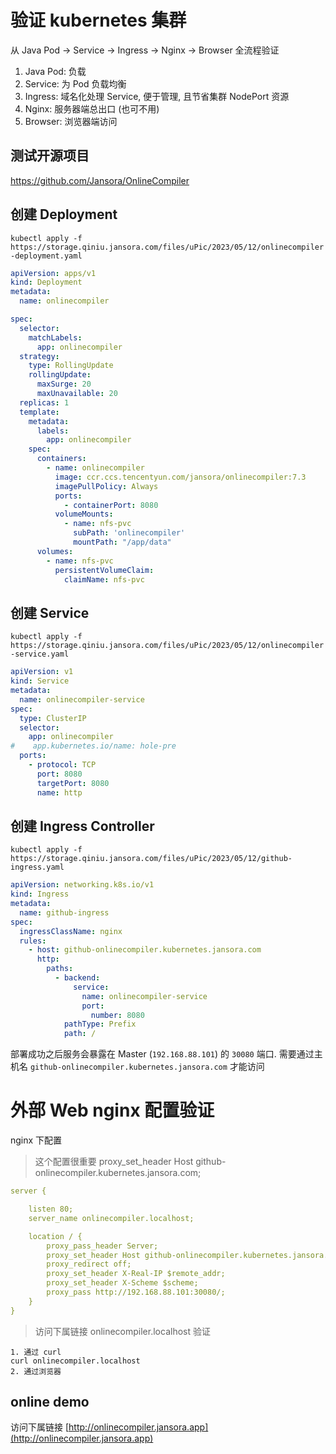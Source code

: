 # 验证 kubernetes 集群
从 Java Pod -> Service -> Ingress -> Nginx -> Browser 全流程验证
1. Java Pod: 负载
2. Service: 为 Pod 负载均衡
3. Ingress: 域名化处理 Service, 便于管理, 且节省集群 NodePort 资源
4. Nginx: 服务器端总出口 (也可不用)
5. Browser: 浏览器端访问

## 测试开源项目

https://github.com/Jansora/OnlineCompiler

##  创建 Deployment

`kubectl apply -f https://storage.qiniu.jansora.com/files/uPic/2023/05/12/onlinecompiler-deployment.yaml`
```yaml filename="onlinecompiler-deployment.yaml"
apiVersion: apps/v1
kind: Deployment
metadata:
  name: onlinecompiler

spec:
  selector:
    matchLabels:
      app: onlinecompiler
  strategy:
    type: RollingUpdate
    rollingUpdate:
      maxSurge: 20
      maxUnavailable: 20
  replicas: 1
  template:
    metadata:
      labels:
        app: onlinecompiler
    spec:
      containers:
        - name: onlinecompiler
          image: ccr.ccs.tencentyun.com/jansora/onlinecompiler:7.3
          imagePullPolicy: Always
          ports:
            - containerPort: 8080
          volumeMounts:
            - name: nfs-pvc
              subPath: 'onlinecompiler'
              mountPath: "/app/data"
      volumes:
        - name: nfs-pvc
          persistentVolumeClaim:
            claimName: nfs-pvc

```
## 创建 Service

`kubectl apply -f https://storage.qiniu.jansora.com/files/uPic/2023/05/12/onlinecompiler-service.yaml`

```yaml filename="onlinecompiler-service.yaml"
apiVersion: v1
kind: Service
metadata:
  name: onlinecompiler-service
spec:
  type: ClusterIP
  selector:
    app: onlinecompiler
#    app.kubernetes.io/name: hole-pre
  ports:
    - protocol: TCP
      port: 8080
      targetPort: 8080
      name: http
```
## 创建 Ingress Controller

`kubectl apply -f https://storage.qiniu.jansora.com/files/uPic/2023/05/12/github-ingress.yaml`

```yaml filename="onlinecompiler-service.yaml"
apiVersion: networking.k8s.io/v1
kind: Ingress
metadata:
  name: github-ingress
spec:
  ingressClassName: nginx
  rules:
    - host: github-onlinecompiler.kubernetes.jansora.com
      http:
        paths:
          - backend:
              service:
                name: onlinecompiler-service
                port:
                  number: 8080
            pathType: Prefix
            path: /
```

部署成功之后服务会暴露在 Master (`192.168.88.101`) 的 `30080` 端口. 需要通过主机名 `github-onlinecompiler.kubernetes.jansora.com` 才能访问

# 外部 Web nginx 配置验证

nginx 下配置

>  这个配置很重要
>  proxy_set_header Host github-onlinecompiler.kubernetes.jansora.com;


```yaml
server {

    listen 80;
    server_name onlinecompiler.localhost;

    location / {
        proxy_pass_header Server;
        proxy_set_header Host github-onlinecompiler.kubernetes.jansora.com;
        proxy_redirect off;
        proxy_set_header X-Real-IP $remote_addr;
        proxy_set_header X-Scheme $scheme;
        proxy_pass http://192.168.88.101:30080/;
    }
}
```

> 访问下属链接 onlinecompiler.localhost 验证
```
1. 通过 curl
curl onlinecompiler.localhost
2. 通过浏览器

```
## online demo

访问下属链接 [http://onlinecompiler.jansora.app](http://onlinecompiler.jansora.app)



